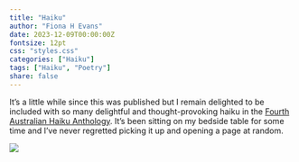 ```yaml
---
title: "Haiku"
author: "Fiona H Evans"
date: 2023-12-09T00:00:00Z
fontsize: 12pt
css: "styles.css"
categories: ["Haiku"]
tags: ["Haiku", "Poetry"] 
share: false
---
```


It's a little while since this was published but I remain delighted to be included with
so many delightful and thought-provoking haiku in the [Fourth Australian Haiku Anthology](https://shop.fortysouth.com.au/products/under-the-same-moon-fourth-australian-haiku-anthology-eds-lyn-reeves-vanessa-proctor-rob-scott). It's been sitting on my bedside table for some time and I've never regretted
picking it up and opening a page at random.

![](/media/img/haiku_anthology.jpg)








